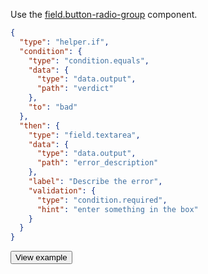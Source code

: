 Use the [field.button-radio-group](/docs/template-builder/reference/field.button-radio-group) component.

<Cut title="Show code">

```json
{
  "type": "helper.if",
  "condition": {
    "type": "condition.equals",
    "data": {
      "type": "data.output",
      "path": "verdict"
    },
    "to": "bad"
  },
  "then": {
    "type": "field.textarea",
    "data": {
      "type": "data.output",
      "path": "error_description"
    },
    "label": "Describe the error",
    "validation": {
      "type": "condition.required",
      "hint": "enter something in the box"
    }
  }
}
```

</Cut>

<Button themeColor="light" view="default" size="l" type="link" url="https://ya.cc/t/qXZ539523ttFPL">View example</Button>